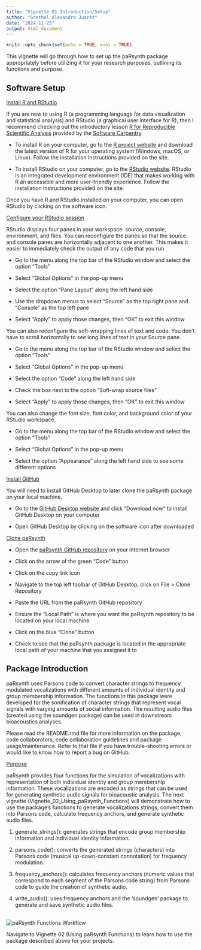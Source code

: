 ```yaml
---
title: "Vignette 01 Introduction/Setup"
author: "Grethel Alexandra Juarez"
date: "2024-11-25"
output: html_document
---
```


```r

knitr::opts_chunk$set(echo = TRUE, eval = TRUE)
```

This vignette will go through how to set up the paRsynth package appropriately before utilizing it for your research purposes, outlining its functions and purpose.

<h2>Software Setup</h2>

<u>Install R and RStudio</u>

If you are new to using R (a programming language for data visualization and statistical analysis) and RStudio (a graphical user interface for R), then I recommend checking out the introductory lesson [R for Reproducible Scientific Analysis](https://swcarpentry.github.io/r-novice-gapminder/) provided by the [Software Carpentry](https://software-carpentry.org/).

* To install R on your computer, go to the [R project website](https://www.r-project.org/) and download the latest version of R for your operating system (Windows, macOS, or Linux). Follow the installation instructions provided on the site.

* To install RStudio on your computer, go to the [RStudio website](https://posit.co/download/rstudio-desktop/). RStudio is an integrated development environment (IDE) that makes working with R an accessible and more user-friendly experience. Follow the installation instructions provided on the site.

Once you have R and RStudio installed on your computer, you can open RStudio by clicking on the software icon.

<u>Configure your RStudio session</u>

RStudio displays four panes in your workspace: source, console, environment, and files. You can reconfigure the panes so that the source and console panes are horizontally adjacent to one another. This makes it easier to immediately check the output of any code that you run.

* Go to the menu along the top bar of the RStudio window and select the option "Tools"

* Select "Global Options" in the  pop-up menu

* Select the option "Pane Layout" along the left hand side

* Use the dropdown menus to select "Source" as the top right pane and "Console" as the top left pane

* Select "Apply" to apply those changes, then "OK" to exit this window 

You can also reconfigure the soft-wrapping lines of text and code. You don't have to scroll horizontally to see long lines of text in your Source pane.

* Go to the menu along the top bar of the RStudio window and select the option "Tools"

* Select "Global Options" in the  pop-up menu

* Select the option "Code" along the left hand side

* Check the box next to the option "Soft-wrap source files"

* Select "Apply" to apply those changes, then "OK" to exit this window 

You can also change the font size, font color, and background color of your RStudio workspace. 

* Go to the menu along the top bar of the RStudio window and select the option "Tools"

* Select "Global Options" in the  pop-up menu

* Select the option "Appearance" along the left hand side to see some different options

<u>Install GitHub</u>

You will need to install GitHub Desktop to later clone the paRsynth package on your local machine.

* Go to the [GitHub Desktop website](https://github.com/apps/desktop) and click "Download now" to install GitHub Desktop on your computer

* Open GitHub Desktop by clicking on the software icon after downloaded 

<u>Clone paRsynth</u>

* Open the [paRsynth GitHub repository](https://github.com/gsvidaurre/paRsynth) on your internet browser

* Click on the arrow of the green "Code" button

* Click on the copy link icon

* Navigate to the top left toolbar of GitHub Desktop, click on File > Clone Repository

* Paste the URL from the paRsynth GitHub repository

* Ensure the "Local Path" is where you want the paRsynth repository to be located on your local machine

* Click on the blue "Clone" button 

* Check to see that the paRsynth package is located in the appropriate local path of your machine that you assigned it to

<h2> Package Introduction</h2>

paRsynth uses Parsons code to convert character strings to frequency modulated vocalizations with different amounts of individual identity and group membership information. The functions in this package were developed for the sonification of character strings that represent vocal signals with varying amounts of social information. The resulting audio files (created using the soundgen package) can be used in downstream bioacoustics analyses.

Please read the README.rmd file for more information on the package, code collaborators, code collaboration guidelines and package usage/maintenance. Refer to that file if you have trouble-shooting errors or would like to know how to report a bug on GitHub.

<u>Purpose</u>

paRsynth provides four functions for the simulation of vocalizations with representation of both individual identity and group membership information. These vocalizations are encoded as strings that can be used for generating synthetic audio signals for bioacoustic analysis. The next vignette (Vignette_02_Using_paRsynth_Functions) will demonstrate how to use the package's functions to generate vocalizations strings, convert them into Parsons code, calculate frequency anchors, and generate synthetic audio files.

1. generate_strings(): generates strings that encode group membership information and individual identity information.

2. parsons_code(): converts the generated strings (characters) into Parsons code (musical up-down-constant connotation) for frequency modulation.

3. frequency_anchors(): calculates frequency anchors (numeric values that correspond to each segment of the Parsons code string) from Parsons code to guide the creation of synthetic audio.

4. write_audio(): uses frequency anchors and the 'soundgen' package to generate and save synthetic audio files.

<br>
![paRsynth Functions Workflow](~/Desktop/BIRDS/WorkflowGraphics/paRsynthMethods/paRsynth_methods_workflow_horizontal_vignette.svg)

Navigate to Vignette 02 (Using paRsynth Functions) to learn how to use the package described above for your projects.
